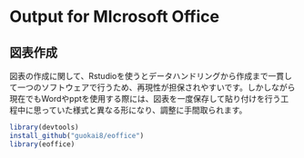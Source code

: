 # Output for MIcrosoft Office

## 図表作成
図表の作成に関して、Rstudioを使うとデータハンドリングから作成まで一貫して一つのソフトウェアで行うため、再現性が担保されやすいです。しかしながら現在でもWordやpptを使用する際には、図表を一度保存して貼り付けを行う工程中に思っていた様式と異なる形になり、調整に手間取られます。

```r
library(devtools)
install_github("guokai8/eoffice")
library(eoffice)

```


